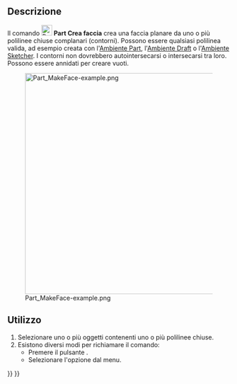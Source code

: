 <languages/>

{{Docnav/it
|[[Part_Chamfer/it|Smussa]]
|[[Part_RuledSurface/it|Superficie rigata]]
|[[Part_Workbench/it|Part]]
|IconL=Part_Chamfer.svg
|IconR=Part_RuledSurface.svg
|IconC=Workbench_Part.svg
}}

{{GuiCommand/it
|Name=Part MakeFace‏‎
|Name/it=Part Crea faccia
|MenuLocation=Parte → Crea faccia da polilinee
|Workbenches=[[Part_Workbench/it|Part]]
|Version=0.19
|SeeAlso=[[Part_RuledSurface/it|Part Superficie rigata]]
}}

<span id="Description"></span>
==Descrizione==

Il comando [[Image:Part_MakeFace.svg|24px]] '''Part Crea faccia''' crea una faccia planare da uno o più polilinee chiuse complanari (contorni). Possono essere qualsiasi polilinea valida, ad esempio creata con l'[[Part_Workbench/it|Ambiente Part]], l'[[Draft_Workbench/it|Ambiente Draft]] o l'[[Sketcher_Workbench/it|Ambiente Sketcher]]. I contorni non dovrebbero autointersecarsi o intersecarsi tra loro. Possono essere annidati per creare vuoti.

[[Image:Part_MakeFace-example.png|500px]]

{{Caption|Facce create da diversi set di polilinee}}

<span id="Usage"></span>
==Utilizzo==

# Selezionare uno o più oggetti contenenti uno o più polilinee chiuse.
# Esistono diversi modi per richiamare il comando:
#* Premere il pulsante {{Button|[[Image:Part_MakeFace.svg|16px]] [[Part_MakeFace/it|Crea faccia da polilinea]]}}.
#* Selezionare l'opzione {{MenuCommand|Part → [[Image:Part_MakeFace.svg|16px]] Crea faccia da polilinea}} dal menu.


{{Docnav/it
|[[Part_Chamfer/it|Smussa]]
|[[Part_RuledSurface/it|Superficie rigata]]
|[[Part_Workbench/it|Part]]
|IconL=Part_Chamfer.svg
|IconR=Part_RuledSurface.svg
|IconC=Workbench_Part.svg
}}

{{Part Tools navi{{#translation:}}}}
{{Userdocnavi{{#translation:}}}}